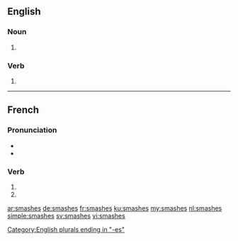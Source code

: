 {{also|smashés}}
==English==

===Noun===
{{head|en|plural}}

# {{plural of|smash|lang=en}}

===Verb===
{{head|en|verb form}}

# {{en-third-person singular of|smash}}

[[Category:English plurals ending in "-es"]]

----

==French==

===Pronunciation===
* {{IPA|lang=fr|/smaʃ/}}
* {{homophones|lang=fr|smashe|smashent}}

===Verb===
{{fr-verb-form}}

# {{inflection of|smasher||2|s|pres|indc|lang=fr}}
# {{inflection of|smasher||2|s|pres|subj|lang=fr}}

[[ar:smashes]]
[[de:smashes]]
[[fr:smashes]]
[[ku:smashes]]
[[my:smashes]]
[[nl:smashes]]
[[simple:smashes]]
[[sv:smashes]]
[[vi:smashes]]